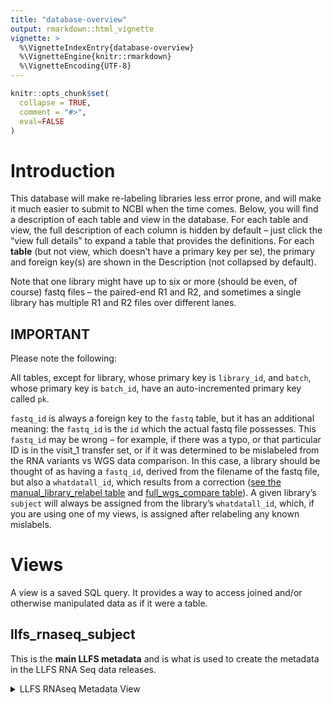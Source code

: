 ```yaml
---
title: "database-overview"
output: rmarkdown::html_vignette
vignette: >
  %\VignetteIndexEntry{database-overview}
  %\VignetteEngine{knitr::rmarkdown}
  %\VignetteEncoding{UTF-8}
---
```


```r
knitr::opts_chunk$set(
  collapse = TRUE,
  comment = "#>",
  eval=FALSE
)
```

# Introduction

This database will make re-labeling libraries less error prone, and will make 
it much easier to submit to NCBI when the time comes. Below, you will find a 
description of each table and view in the database. For each table and view, 
the full description of each column is hidden by default -- just click the 
"view full details" to expand a table that provides the definitions. For 
each **table** (but not view, which doesn't have a primary key per se), the 
primary and foreign key(s) are shown in the Description (not collapsed 
by default).

Note that one library might have up to six or more (should be even, of course) 
fastq files -- the paired-end R1 and R2, and sometimes a single library has 
multiple R1 and R2 files over different lanes.  

## IMPORTANT

Please note the following:

All tables, except for library, whose primary key is `library_id`, and `batch`,
whose primary key is `batch_id`,
have an auto-incremented primary key called `pk`.

`fastq_id` is always a foreign key to the 
`fastq` table, but it has an additional meaning: the `fastq_id` is the `id` 
which the actual fastq file possesses. This `fastq_id` may be wrong -- for 
example, if there was a typo, or that particular ID is in the visit_1 transfer 
set, or if it was determined to be mislabeled from the RNA variants vs WGS 
data comparison. In this case, a library should be thought of as having a 
`fastq_id`, derived from the filename of the fastq file,
but also a `whatdatall_id`, which results from a correction
([see the manual_library_relabel table](#manual_library_relabel)
and [full_wgs_compare table](#full_wgs_compare)). 
A given library's `subject` will always be assigned from the library's 
`whatdatall_id`, which, if you are using one of my views, is assigned after 
relabeling any known mislabels.  

# Views

A view is a saved SQL query. It provides a way to access joined and/or 
otherwise manipulated data as if it were a table.

## llfs_rnaseq_subject

This is the __main LLFS metadata__ and is what is used to create the metadata
in the LLFS RNA Seq data releases.

<details>
<summary>LLFS RNAseq Metadata View</summary>

| Field           | Purpose           | Datatype | Description                                               |
|-----------------|-------------------|----------|-----------------------------------------------------------|
| library_id      |                   | INTEGER  | The library ID (foreign key to the `library` table)         |
| legal           |                   | TEXT     | Boolean column. Legal status. 1 if legal           |
| subject         |                   | INTEGER  | The LLFS subject identifier (see `whatdatall`)                              |
| visit           |                   | TEXT     | Despite it not being an officially defined variable, visit is what is used in the fastqfilename. This must be translated to visitcode in order to join the RNAseq data on (subject,visitcode) to the rest of the LLFS phenotype data|
| visitcode       |                   | TEXT     | The whatdatall LLFS phenotype visitcode value. See the visitcode_map table for details on how this is derived from visit |
| batch        |                   | INTEGER  | This is the name of the data directory on the DSG cluster and corresponds to the batch in which the sample was sequenced. See table `batch` |
| sex         |                   | INTEGER  | The subject's sex. Note that if a library is relabeled, the sex is determined after relabeling                              |
| suspicious_sex  |                   | INTEGER  | see the `library` table for more details. This is this is a boolean (0,1 where 1 is TRUE) field which is TRUE if the library clearly shows sex chromosome expression opposite from its label. This column exists because not all RNAseq subjects have WGS data, so a TRUE here means that the subject did not exist in the WGS set AND it shows evidence of being mislabeled by sex chrom expression |
| purpose  |                     | TEXT     | either 'control_phantom', 'control_pool' |
| mislabel     |                   | INTEGER  | See the `library` table for more details. this is a boolean (0,1 where 1 is TRUE) field which is TRUE if the sample was clearly mislabelled during the WGS comparison, but the actual label was not found|
| relabel     |                   | INTEGER  | See the `library` table for more details. this is a boolean (0,1 where 1 is TRUE) field which is TRUE if the sample has been relabeled for any reason, including as a result of the WGS vs RNA variant comparison, because the sample is a phantom control, or due to manifest typos or v1_transfers. See `notes` below.|
| notes     |                   | INTEGER  | notes on the samples, such as why it was labelled mislabel or relabel|
| y_x_ratio       |                   | REAL     | Ratio of reads mapped to chromosome Y to chromosome X      |
| library_total    |                   | REAL     | total size of the library      |
| percent_intergenic |                  | REAL     | Percentage of reads in intergenic regions                  |
| hemoglobin_total |                  | REAL     | total number of reads counted over 12 hemoglobin genes                  |
| percent_hemoglobin|                  | REAL     | total raw counts over 12 hemoglobin genes / library_size. see the expression_qc table for more details |
| protein_coding_total|                  | REAL     | raw reads over loci denoted "protein_coding" in the gtf (you can discover this by loading the `dds` object and doing this `rowRanges(dds)$type == 'protein_coding'`|
| percent_protein_coding|                  | REAL     | protein_coding_total / library_size. see the expression_qc table for more details |
| rn7sl_total|                  | REAL     | total number of reads over two rn7sl genes. These are highly over represented in nearly all of the libraries. see table `expression_qc` for more details |
| percent_rn7sl|                  | REAL     | total raw counts over two loci that are consistently, by far, the loci with the most counts. See expression_qc for more details |

## llfs_rnaseq_id

This should be treated as an intermediate table, though it is useful if you
wish to associate the LLFS IDs with the samples.

<details>
<summary>LLFS metadata ID View</summary>

| Field           | Purpose           | Datatype | Description                                               |
|-----------------|-------------------|----------|-----------------------------------------------------------|
| library_id      |                   | INTEGER  | The library ID (foreign key to the `library` table)         |
| llfs_id         |                   | INTEGER  | The LLFS ID (see `whatdatall`)                              |
| visit           |                   | TEXT     | Despite it not being an officially defined variable, visit is what is used in the fastqfilename. This must be translated to visitcode in order to join the RNAseq data on (subject,visitcode) to the rest of the LLFS phenotype data|
| visitcode       |                   | TEXT     | The whatdatall LLFS phenotype visitcode value. See the visitcode_map table for details on how this is derived from visit |
| data_dir        |                   | INTEGER  | This is the name of the data directory on dsg. See table `batch` |
| purpose  |                     | TEXT     | either 'control_phantom', 'control_pool' |
| suspicious_sex  |                   | INTEGER  | see the library table for more details. This is this is a boolean (0,1 where 1 is TRUE) field which is TRUE if the library clearly shows sex chromosome expression opposite from its label. Note that this is applied after all other re-labeling is completed |
| mislabel     |                   | INTEGER  | See the `library` table for more details. this is a boolean (0,1 where 1 is TRUE) field which is TRUE if the  library was clearly mislabeled during the WGS comparison, but the actual label was not found|
| relabel     |                   | INTEGER  | See the `library` table for more details. this is a boolean (0,1 where 1 is TRUE) field which is TRUE if the library has been relabeled for any reason, including as a result of the WGS vs RNA variant comparison, because the library is a phantom control, or due to manifest typos or v1_transfers. See `notes` below.|
| notes     |                   | INTEGER  | notes on the libraries, such as why it was labelled mislabel or relabel|
| legal           |                   | TEXT     | Boolean column. Legal status. 1 if legal           |
| y_x_ratio       |                   | REAL     | Ratio of reads mapped to chromosome Y to chromosome X      |
| library_size    |                   | REAL     | total size of the library      |
| percent_intergenic |                  | REAL     | Percentage of reads in intergenic regions                  |
| hemoglobin_total |                  | REAL     | total number of reads counted over 12 hemoglobin genes                  |
| percent_hemoglobin|                  | REAL     | total raw counts over 12 hemoglobin genes / library_size. see the expression_qc table for more details |
| protein_coding_total|                  | REAL     | raw reads over loci denoted "protein_coding" in the gtf (you can discover this by loading the `dds` object and doing this `rowRanges(dds)$type == 'protein_coding'`|
| percent_protein_coding|                  | REAL     | protein_coding_total / library_size. see the expression_qc table for more details |
| rn7sl_total|                  | REAL     | total number of reads over two rn7sl genes. These are highly over represented in nearly all of the libraries. see table `expression_qc` for more details |
| percent_rn7sl|                  | REAL     | total raw counts over two loci that are consistently, by far, the loci with the most counts. See expression_qc for more details |

</details>  

## filtered_wgs_compare

This view summarizes the result of the all-by-all comparison between a given
RNA Seq library and all 4,556 WGS samples. The all-by-all comparison candidates
are chosen if the library is passing the percent_intergenic filter of 8%, 
has a `match_ratio` of less than .94 or has fewer than 100 `total_variants`.

<details>
<summary>Filtered WGS Compare</summary>

| Field           | Purpose           | Datatype | Description                                               |
|-----------------|-------------------|----------|-----------------------------------------------------------|
|empirical_best_id|                   | INTEGER  | The LLFS ID corresponding to the best empirical match between RNA variants and WGS data |
|library_id|                          | INTEGER  | `library_id` from the `library` table |
|labelled_dna_subject|                          | INTEGER  | the LLFS subject identifier corresponding to the LLFS ID which is contained in the library's fastq filename |
|labelled_total_variants|                          | INTEGER  | The total number of high quality variant locations in the RNA library over which there high quality WGS genotype data for a given subject |
|labelled_match_variants|                          | INTEGER  | The total number of `total_variants` locations over which the genotypes in the two samples matched |
|labelled_match_ratio|                          | INTEGER  | `match_variants`/`total_variants` |
|empirical_best_subject|                          | INTEGER  | The LLFS subject corresponding to the best empirical match between RNA variants and WGS data|
|empirical_best_[total_variants,matching_variants,match_Ratio]|                          | INTEGER  | same as the `labelled_...` columns above, but for the best empirical match|
|empirical_next_subject|                          | INTEGER  | The LLFS subject corresponding to the second best empirical match in the all by all comparison|
|empirical_next_[total_variants,matching_variants,match_Ratio]|                          | INTEGER  | same as the `labelled_...` columns above, but for the second best empirical match|
|chisq_labelled|                          | INTEGER  | chisq pvalue for the labelled vs empirical best data|
|chisq_empirical|                          | INTEGER  | chisq pvalue for the best empirical match vs the next best empirical match|
|relabel|                          | BOOLEAN  | if the empirical best match is different than the original label, has a match ratio of >= .94 and both pvalues are significant, then the sample is relabeled (1). Else it is not (0)|

</details>


## library_relabel_summary

This provides an overview of all relabelled samples

<details>

<summary>Library Relabel Summary</summary>

| Field              | Purpose                  | Datatype | Description                                                          |
|--------------------|--------------------------|----------|----------------------------------------------------------------------|                           
| library_id          |                          | TEXT     | `library_id` from the `library` table                                       |
| proposed_relabel_id           |                          | INTEGER  | The proposed relabel LLFS ID. Note that this is only applied in the metadata if `relabel` == 1                                   |
| mislabel        |                          | BOOLEAN  | 0 if the sample is not a mislabel (ie, a phantom control), 1 if it is                                |
| relabel     |                          | BOOLEAN     | 0 if the data does not support relabeling. 1 if it does. See the `filtered_wgs_compare` view for details                            |
| notes   |                          | REAL     | any additional notes from the underlying tables                           |

</details>

## genomic_origin_view

This view provides information about the genomic origin of reads based on the `qualimap_genomic_origin` table.

<details>

<summary>Qualimap Genomic Origin View</summary>

| Field              | Purpose                  | Datatype | Description                                                          |
|--------------------|--------------------------|----------|----------------------------------------------------------------------|
| library_id          |                          | TEXT     | Foreign key to the library table                                       |
| exonic             |                          | INTEGER  | Number of reads in exonic regions                                     |
| intronic           |                          | INTEGER  | Number of reads in intronic regions                                   |
| intergenic         |                          | INTEGER  | Number of reads in intergenic regions                                 |
| percent_exonic     |                          | REAL     | Percentage of reads in exonic regions                                 |
| percent_intronic   |                          | REAL     | Percentage of reads in intronic regions                               |
| percent_intergenic |                          | REAL     | Percentage of reads in intergenic regions                             |
</details>

## xy_ratio

This view provides information about the XY ratio based on 
the `samtools_idxstats_xy_plot` table.

<details>

<summary>XY Ratio View</summary>

| Field        | Purpose                  | Datatype | Description                             |
|--------------|--------------------------|----------|-----------------------------------------|
| library_id    |                          | TEXT     | Foreign key to the library table          |
| chromosome_x |                          | INTEGER  | Number of reads mapped to chromosome X   |
| chromosome_y |                          | INTEGER  | Number of reads mapped to chromosome Y   |
| y_x_ratio    |                          | REAL     | Ratio of reads mapped to Y over reads mapped to X |

</details> 

## expression_qc_view

This is a view of the expression_qc table with additional columns created from 
the hemoglobin, rn7sl and protein_coding_total / library size

<details>

<summary>Full Table Details</summary>

| Field                  | Purpose                   | Datatype | Description                                                  |
|------------------------|---------------------------|----------|--------------------------------------------------------------|
| pk                     | primary key autoincrement | INTEGER  | auto incremented primary key |
| library_id              | foreign key               | INTEGER  | foreign key to the `library_id` in table `library`             |
| library_size           |                           | INTEGER  | Holds the library size data for each record                  |
| protein_coding_total   |                           | INTEGER  | Represents the total count of protein coding for each record |
| hemoglobin_counts      |                           | INTEGER  | Stores the count of hemoglobin for each record               |
| rn7sl1_counts          |                           | INTEGER  | Stores the count of rn7sl1 for each record                   |
| percent_hemoglobin          |                           | INTEGER  | hemoglobin_counts / library_size                   |
| percent_rn7sl          |                           | INTEGER  | rn7sl_counts / library_size                   |
| percent_protein_coding          |                           | INTEGER  | protein_coding_total / library_size            |


</details>

# Tables

Each heading below is a physical table (not a view) in the database. A brief 
description of each is provided, and the primary key and foreign key, if one 
exists, is shown to give you an overview of how these tables are related.  

To see the full description of any one of these tables, click 
"Full Table Details".

## batch 

This table stores information about batches. 

| Field | Purpose | Datatype | Description |
|-------|---------|----------|-------------|
| pk | primary key | INTEGER | autoincremented primary key |

<details>
<summary>Full Table Details</summary>

| Field | Purpose | Datatype | Description |
|-------|---------|----------|-------------|
| pk | primary key | INTEGER | autoincremented primary key |
| data_dir |  | TEXT | name of the directory which stores this data in the dsg cluster |
| batch_alias |  | TEXT | I was unfortunately inconsistent in how I refered to these in processing the data. this column provides a map from what I named the batch when processing to the name of the dsg directory |
| dsg_fastq_dirpath |  | TEXT | The subdirectory structure of each data_dir varies quite a bit. This column provides the absolute path to the actual directory which stores the fastq files |

</details>

## manual_library_relabel

This table stores information about batches. 

| Field | Purpose | Datatype | Description |
|-------|---------|----------|-------------|
| pk | primary key | INTEGER | autoincremented primary key |
| library_id | foreign key | INTEGER | foreign key to the `library_id` field in the `library` table |


<details>
<summary>Full Table Details</summary>

| Field | Purpose | Datatype | Description |
|-------|---------|----------|-------------|
| pk | primary key | INTEGER | autoincremented primary key |
| library_id | foreign key | INTEGER | foreign key to the `library_id` field in the `library` table |
| new_whatdatall_id |  | INTEGER | The correct LLFS ID  for this library |
| reason |  | TEXT | The reason why this library was relabeled |
| notes |  | TEXT | Free entry for any additional information |

</details>

## expression_qc

This table stores count data which is extracted in the expression_qc step 
(see the articles in the served documentation, or the vignette in the 
code repo).

| Field                  | Purpose                   | Datatype | Description                                                  |
|------------------------|---------------------------|----------|--------------------------------------------------------------|
| pk                     | primary key autoincrement | INTEGER  | auto incremented primary key |
| library_id              | foreign key               | INTEGER  | References the "library_id" field in the "library" table  

<details>

<summary>Full Table Details</summary>

| Field                  | Purpose                   | Datatype | Description                                                  |
|------------------------|---------------------------|----------|--------------------------------------------------------------|
| pk                     | primary key autoincrement | INTEGER  | auto incremented primary key |
| library_id              | foreign key               | INTEGER  | References the "library_id" field in the "library" table              |
| library_size           |                           | INTEGER  | Holds the library size data for each record                  |
| protein_coding_total   |                           | INTEGER  | Represents the total count of protein coding for each record |
| hemoglobin_counts      |                           | INTEGER  | Stores the count of hemoglobin for each record               |
| rn7sl1_counts          |                           | INTEGER  | Stores the count of rn7sl1 for each record                   |


</details>


## fastq 

This table stores information about FASTQ files. Note that there may be 
more than 1 fastq record for each library_id since there are some (quite a few) 
libraries which have multiple lanes worth of paired-end libraries (so if 1 
library is split across two lanes, there would be 2 R1 and 2 R2)

| Field | Purpose | Datatype | Description |
|-------|---------|----------|-------------|
| pk | primary key | INTEGER | auto incremented primary key |
| library_id | foreign key| TEXT | References the "library_id" field in the "library" table   |

<details>
<summary>Full Table Details</summary>

| Field | Purpose | Datatype | Description |
|-------|---------|----------|-------------|
| pk | primary key | INTEGER | autoincremented primary key |
| library_id | foreign key| INTEGER | foreign key to the library table |
| fastq_1 |  | TEXT | name of the R1 fastq file |
| fastq_2 |  | TEXT | name of the R2 fastq file |
| strandedness |  | TEXT | the strandedness of the library protocol |
| index_sequence |  | TEXT | index sequence extracted from the fastq filename |
| flow_cell_id | foreign key to flow_cell | TEXT | flow cell identifier |
| lane |  | TEXT | lane in the flowcell |
| notes |  | TEXT | any notes on the fastq. Defaults to 'none' |

</details>

## multiqc_general 

**Note**: parsing this data out of multiQC is a work in progress.

This is the 'general' table stats from MultiQC and includes both alignment 
and read level QC. As a result, there are at least 3 records for each library. 

| Field | Purpose | Datatype | Description |
|-------|---------|----------|-------------|
| pk | primary key | INTEGER | autoincremented primary key |
| library_id | foreign key| INTEGER | References the `library_id` field in the `library` table |

<details>
<summary>Full Table Details</summary>

| Field | Purpose | Datatype | Description |
|-------|---------|----------|-------------|
| pk | primary key | INTEGER | autoincremented primary key |
| library_id | foreign key| INTEGER | References the `library_id` field in the `library` table |
| general.dupradar_intercept |  | REAL | Add a brief explanation of the field here. |
| general.percent_rrna |  | REAL | Add a brief explanation of the field here. |
| general.library |  | TEXT | Add a brief explanation of the field here. |
| general.unpaired_reads_examined |  | INTEGER | Add a brief explanation of the field here. |
| general.read_pairs_examined |  | INTEGER | Add a brief explanation of the field here. |
| general.secondary_or_supplementary_rds |  | INTEGER | Add a brief explanation of the field here. |
| general.unmapped_reads |  | INTEGER | Add a brief explanation of the field here. |
| general.unpaired_read_duplicates |  | INTEGER | Add a brief explanation of the field here. |
| general.read_pair_duplicates |  | INTEGER | Add a brief explanation of the field here. |
| general.read_pair_optical_duplicates |  | INTEGER | Add a brief explanation of the field here. |
| general.percent_duplication |  | INTEGER | Add a brief explanation of the field here. |
| general.estimated_library_size |  | INTEGER | Add a brief explanation of the field here. |
| general.5_3_bias |  | REAL | Add a brief explanation of the field here. |
| general.reads_aligned |  | INTEGER | Add a brief explanation of the field here. |
| general.unalignable |  | INTEGER | Add a brief explanation of the field here. |
| general.alignable |  | INTEGER | Add a brief explanation of the field here. |
| general.filtered |  | INTEGER | Add a brief explanation of the field here. |
| general.total |  | INTEGER | Add a brief explanation of the field here. |
| general.alignable_percent |  | REAL | Add a brief explanation of the field here. |
| general.unique |  | INTEGER | Add a brief explanation of the field here. |
| general.multi |  | INTEGER | Add a brief explanation of the field here. |
| general.uncertain |  | INTEGER | Add a brief explanation of the field here. |
| general.total_records |  | INTEGER | Add a brief explanation of the field here. |
| general.qc_failed |  | INTEGER | Add a brief explanation of the field here. |
| general.optical_pcr_duplicate |  | INTEGER | Add a brief explanation of the field here. |
| general.non_primary_hits |  | INTEGER | Add a brief explanation of the field here. |
| general.mapq_lt_mapq_cut_non_unique |  | INTEGER | Add a brief explanation of the field here. |
| general.mapq_gte_mapq_cut_unique |  | INTEGER | Add a brief explanation of the field here. |
| general.read_1 |  | INTEGER | Add a brief explanation of the field here. |
| general.read_2 |  | INTEGER | Add a brief explanation of the field here. |
| general.reads_map_to_sense |  | INTEGER | Add a brief explanation of the field here. |
| general.reads_map_to_antisense |  | INTEGER | Add a brief explanation of the field here. |
| general.non_splice_reads |  | INTEGER | Add a brief explanation of the field here. |
| general.splice_reads |  | INTEGER | Add a brief explanation of the field here. |
| general.reads_mapped_in_proper_pairs |  | INTEGER | Add a brief explanation of the field here. |
| general.proper_paired_reads_map_to_different_chrom |  | INTEGER | Add a brief explanation of the field here. |
| general.unique_percent |  | REAL | Add a brief explanation of the field here. |
| general.proper_pairs_percent |  | REAL | Add a brief explanation of the field here. |
| general.raw_total_sequences |  | INTEGER | Add a brief explanation of the field here. |
| general.filtered_sequences |  | INTEGER | Add a brief explanation of the field here. |
| general.sequences |  | INTEGER | Add a brief explanation of the field here. |
| general.is_sorted |  | INTEGER | Add a brief explanation of the field here. |
| general.1st_fragments |  | INTEGER | Add a brief explanation of the field here. |
| general.last_fragments |  | INTEGER | Add a brief explanation of the field here. |
| general.reads_mapped |  | INTEGER | Add a brief explanation of the field here. |
| general.reads_mapped_and_paired |  | INTEGER | Add a brief explanation of the field here. |
| general.reads_unmapped |  | INTEGER | Add a brief explanation of the field here. |
| general.reads_properly_paired |  | INTEGER | Add a brief explanation of the field here. |
| general.reads_paired |  | INTEGER | Add a brief explanation of the field here. |
| general.reads_duplicated |  | INTEGER | Add a brief explanation of the field here. |
| general.reads_mq0 |  | INTEGER | Add a brief explanation of the field here. |
| general.reads_qc_failed |  | INTEGER | Add a brief explanation of the field here. |
| general.non_primary_alignments |  | INTEGER | Add a brief explanation of the field here. |
| general.supplementary_alignments |  | INTEGER | Add a brief explanation of the field here. |
| general.total_length |  | INTEGER | Add a brief explanation of the field here. |
| general.total_first_fragment_length |  | INTEGER | Add a brief explanation of the field here. |
| general.total_last_fragment_length |  | INTEGER | Add a brief explanation of the field here. |
| general.bases_mapped |  | INTEGER | Add a brief explanation of the field here. |
| general.bases_mapped_cigar |  | INTEGER | Add a brief explanation of the field here. |
| general.bases_trimmed |  | INTEGER | Add a brief explanation of the field here. |
| general.bases_duplicated |  | INTEGER | Add a brief explanation of the field here. |
| general.mismatches |  | INTEGER | Add a brief explanation of the field here. |
| general.error_rate |  | REAL | Add a brief explanation of the field here. |
| general.average_length |  | INTEGER | Add a brief explanation of the field here. |
| general.average_first_fragment_length |  | INTEGER | Add a brief explanation of the field here. |
| general.average_last_fragment_length |  | INTEGER | Add a brief explanation of the field here. |
| general.maximum_length |  | INTEGER | Add a brief explanation of the field here. |
| general.maximum_first_fragment_length |  | INTEGER | Add a brief explanation of the field here. |
| general.maximum_last_fragment_length |  | INTEGER | Add a brief explanation of the field here. |
| general.average_quality |  | REAL | Add a brief explanation of the field here. |
| general.insert_size_average |  | REAL | Add a brief explanation of the field here. |
| general.insert_size_standard_deviation |  | REAL | Add a brief explanation of the field here. |
| general.inward_oriented_pairs |  | INTEGER | Add a brief explanation of the field here. |
| general.outward_oriented_pairs |  | INTEGER | Add a brief explanation of the field here. |
| general.pairs_with_other_orientation |  | INTEGER | Add a brief explanation of the field here. |
| general.pairs_on_different_chromosomes |  | INTEGER | Add a brief explanation of the field here. |
| general.percentage_of_properly_paired_reads_% |  | REAL | Add a brief explanation of the field here. |
| general.reads_mapped_percent |  | REAL | Add a brief explanation of the field here. |
| general.reads_mapped_and_paired_percent |  | REAL | Add a brief explanation of the field here. |
| general.reads_unmapped_percent |  | REAL | Add a brief explanation of the field here. |
| general.reads_properly_paired_percent |  | REAL | Add a brief explanation of the field here. |
| general.reads_paired_percent |  | REAL | Add a brief explanation of the field here. |
| general.reads_duplicated_percent |  | REAL | Add a brief explanation of the field here. |
| general.reads_mq0_percent |  | REAL | Add a brief explanation of the field here. |
| general.reads_qc_failed_percent |  | REAL | Add a brief explanation of the field here. |
| general.total_passed |  | INTEGER | Add a brief explanation of the field here. |
| general.total_failed |  | INTEGER | Add a brief explanation of the field here. |
| general.secondary_passed |  | INTEGER | Add a brief explanation of the field here. |
| general.secondary_failed |  | INTEGER | Add a brief explanation of the field here. |
| general.supplementary_passed |  | INTEGER | Add a brief explanation of the field here. |
| general.supplementary_failed |  | INTEGER | Add a brief explanation of the field here. |
| general.duplicates_passed |  | INTEGER | Add a brief explanation of the field here. |
| general.duplicates_failed |  | INTEGER | Add a brief explanation of the field here. |
| general.mapped_passed |  | INTEGER | Add a brief explanation of the field here. |
| general.mapped_failed |  | INTEGER | Add a brief explanation of the field here. |
| general.mapped_passed_pct |  | REAL | Add a brief explanation of the field here. |
| general.mapped_failed_pct |  | REAL | Add a brief explanation of the field here. |
| general.paired_in_sequencing_passed |  | INTEGER | Add a brief explanation of the field here. |
| general.paired_in_sequencing_failed |  | INTEGER | Add a brief explanation of the field here. |
| general.read1_passed |  | INTEGER | Add a brief explanation of the field here. |
| general.read1_failed |  | INTEGER | Add a brief explanation of the field here. |
| general.read2_passed |  | INTEGER | Add a brief explanation of the field here. |
| general.read2_failed |  | INTEGER | Add a brief explanation of the field here. |
| general.properly_paired_passed |  | INTEGER | Add a brief explanation of the field here. |
| general.properly_paired_failed |  | INTEGER | Add a brief explanation of the field here. |
| general.properly_paired_passed_pct |  | REAL | Add a brief explanation of the field here. |
| general.properly_paired_failed_pct |  | REAL | Add a brief explanation of the field here. |
| general.with_itself_and_mate_mapped_passed |  | INTEGER | Add a brief explanation of the field here. |
| general.with_itself_and_mate_mapped_failed |  | INTEGER | Add a brief explanation of the field here. |
| general.singletons_passed |  | INTEGER | Add a brief explanation of the field here. |
| general.singletons_failed |  | INTEGER | Add a brief explanation of the field here. |
| general.singletons_passed_pct |  | REAL | Add a brief explanation of the field here. |
| general.singletons_failed_pct |  | REAL | Add a brief explanation of the field here. |
| general.with_mate_mapped_to_a_different_chr_passed |  | INTEGER | Add a brief explanation of the field here. |
| general.with_mate_mapped_to_a_different_chr_failed |  | INTEGER | Add a brief explanation of the field here. |
| general.with_mate_mapped_to_a_different_chr_mapq__5_passed |  | INTEGER | Add a brief explanation of the field here. |
| general.with_mate_mapped_to_a_different_chr_mapq__5_failed |  | INTEGER | Add a brief explanation of the field here. |
| general.flagstat_total |  | INTEGER | Add a brief explanation of the field here. |
| general.percent_gc |  | REAL | Add a brief explanation of the field here. |
| general.avg_sequence_length |  | REAL | Add a brief explanation of the field here. |
| general.total_sequences |  | REAL | Add a brief explanation of the field here. |
| general.percent_duplicates |  | REAL | Add a brief explanation of the field here. |
| general.percent_fails |  | REAL | Add a brief explanation of the field here. |
| general.r_processed |  | INTEGER | Add a brief explanation of the field here. |
| general.r_with_adapters |  | INTEGER | Add a brief explanation of the field here. |
| general.r_written |  | INTEGER | Add a brief explanation of the field here. |
| general.bp_processed |  | REAL | Add a brief explanation of the field here. |
| general.quality_trimmed |  | INTEGER | Add a brief explanation of the field here. |
| general.bp_written |  | REAL | Add a brief explanation of the field here. |
| general.percent_trimmed |  | REAL | Add a brief explanation of the field here. |


</details>


## qualimap_genomic_origin 

This table stores genomic origin information from QualiMap. See the 
QualiMap documentation for more details on how a read is assigned to each 
category.

| Field | Purpose | Datatype | Description |
|-------|---------|----------|-------------|
| pk | primary key | INTEGER | autoincremented primary key |
| library_id | foreign key| TEXT | References the `library_id` field in the `library` table |

<details>
<summary>Full Table Details</summary>

| Field | Purpose | Datatype | Description |
|-------|---------|----------|-------------|
| pk | primary key | INTEGER | autoincremented primary key |
| library_id | foreign key| TEXT | References the `library_id` field in the `library` table |
| exonic |  | INTEGER | raw counts of reads over exonic regions |
| intronic |  | INTEGER | raw counts of reads over intronic regions |
| intergenic |  | INTEGER | raw counts of reads over intergenic regions|

</details>


## remove_ids 

This table stores information about removed IDs. Note that if there is ever 
more than 1 reason (currently the only reason is `legal_removal`), then 
the reasons/sources should be extracted to a separate table like 
`id_correction`

| Field | Purpose | Datatype | Description |
|-------|---------|----------|-------------|
| pk | primary key | INTEGER | autoincremented primary key |
| id |  | INTEGER | References the "id" field in the "whatdatall" table |

<details>
<summary>Full Table Details</summary>

| Field | Purpose | Datatype | Description |
|-------|---------|----------|-------------|
| pk | primary key | INTEGER | autoincremented primary key |
| id |  | INTEGER | References the "id" field in the "whatdatall" table |
| source |  | TEXT | What document, or what email, etc was used to communicate that this sample should be removed |
| reason |  | TEXT | Reason that the sample is being removed |

</details>


## rsem_assignment_plot 

This table stores RSEM quantification QC information.

| Field | Purpose | Datatype | Description |
|-------|---------|----------|-------------|
| pk | primary key | INTEGER | autoincremented primary key |
| library_id | foreign key| TEXT | References the `library_id` field in the `library` table |

<details>
<summary>Full Table Details</summary>

| Field | Purpose | Datatype | Description |
|-------|---------|----------|-------------|
| pk | primary key | INTEGER | autoincremented primary key |
| library_id | foreign key| TEXT | References the `library_id` field in the `library` table |
| aligned_uniquely_to_a_gene |  | INTEGER | RSEM determined unique alignment raw counts |
| aligned_to_multiple_genes |  | INTEGER | RSEM determined multimap raw counts |
| filtered_due_to_too_many_alignments |  | INTEGER | Reads not considered for the EM quantification due to 'too many' multimaps |
| unalignable_reads |  | INTEGER | raw count of reads which count not be aligned in the genome |

</details>

## library 

This is a very important table. It essentially functions to assign a unique ID 
to each actual *sample* (remember a sample might have as many as 6 fastq 
files assigned to it because of the paired-end nature, and the fact that a 
single sample can be split over mulitple lanes). The utility of having a 
unique primary key for every sample is that it gives us a way to refer to an 
actual biological entity independent of the (subject,visit) indentifiers, which 
may be wrong. This primary key will never change, even if the sample is 
re-labelled with a different subject later on.

| Field | Purpose | Datatype | Description |
|-------|---------|----------|-------------|
| library_id | primary key | INTEGER | autoincremented primary key |
| batch_id | foreign key to batch | INTEGER | References "pk" of the batch table |

<details>
<summary>Full Table Details</summary>

| Field | Purpose | Datatype | Description |
|-------|---------|----------|-------------|
| library_id | primary key | INTEGER | autoincremented primary key |
| fastq_id | foreign key to fastq | TEXT | the ORIGINAL LLFS ID which is extracted from the fastq filename |
| visit |  | TEXT | The visit, extracted from the fastqfilename |
| batch_id | foreign key to batch | INTEGER | References "pk" of the batch table |
| suspicious_sex |  | BOOLEAN | TRUE (1) if the sex expression is obviously opposite of what is labelled. NOTE that this is a property of the library, not the `fastq_id`. This is applied only __after__ doing the WGS and other relabeling and represents a sample which is mislabeled by sex and for which a correct relabeing cannot be found.|

</details>

## samtools_idxstats_xy_plot 

This table stores the X and Y chromosome expression information as extracted 
by samtools. Note that I have found that looking at the top 500 most variable 
gene's PCs is an easier method of determining sex (and mislabels determined 
by sex) than these counts are. However, I use the counts to confirm the 
PCA results.

| Field | Purpose | Datatype | Description |
|-------|---------|----------|-------------|
| pk | primary key | INTEGER | autoincremented primary key |
| library_id | foreign key| TEXT | References the `library_id` field in the `library` table |

<details>
<summary>Full Table Details</summary>

| Field | Purpose | Datatype | Description |
|-------|---------|----------|-------------|
| pk | primary key | INTEGER | autoincremented primary key |
| library_id | foreign key| TEXT | References the `library_id` field in the `library` table |
| chromosome_x |  | INTEGER | raw counts of reads over the X chromosome |
| chromosome_y |  | INTEGER | raw counts of reads over the Y chromosome |

</details>


## visitcode_map

This is a mapping from `visit`, which is used in the `fastq filename` to 
`visitcode`. (`id/subject`, `visitcode`) form the primary key of the LLFS 
phenotype data, while `visit`, though used in the fastq filename, is 
not defined. This is the mapping that is used to get the `visitcode` from 
the `visit`:

- if visit == 1, then visitcode = 1
- if visit == 2, then visitcode is either 3 or 4
- if visit == 3, then visitcode is either 6 or 7

No subject can have visitcode 3 and 4, or visitcode 6 and 7, so this mapping 
is actually one-to-one.

| Field          | Purpose                   | Datatype | Description                                                  |
|----------------|---------------------------|----------|--------------------------------------------------------------|
| pk             | primary key autoincrement | INTEGER  | Unique identifier for each record in the visitcode_map table |
| whatdatall_id  | foreign key               | TEXT     | References the "id" field in the "whatdatall" table          |

<detail>

<summary>Full Table Details</summary>

| Field          | Purpose                   | Datatype | Description                                                  |
|----------------|---------------------------|----------|--------------------------------------------------------------|
| pk             | primary key autoincrement | INTEGER  | Unique identifier for each record in the visitcode_map table |
| whatdatall_id  | foreign key               | TEXT     | References the "id" field in the "whatdatall" table          |
| visit          |                           | TEXT     | Represents a visit, only allows values '1', '2', '3'         |
| visitcode      |                           | TEXT     | Represents a visit code, only allows values from '1' to '7'  |


</detail>

## wgs_compare 

This table stores the results of comparing the RNA sample variants to WGS 
sample variants

| Field | Purpose | Datatype | Description |
|-------|---------|----------|-------------|
| pk | primary key | INTEGER | autoincremented primary key |
| library_id | foreign key| INTEGER | References "pk" of library table |
| dna_subject |  | INTEGER | References "subject" of whatdatall table |

<details>
<summary>Full Table Details</summary>

| Field | Purpose | Datatype | Description |
|-------|---------|----------|-------------|
| pk | primary key | INTEGER | autoincremented primary key |
| library_id | foreign key| INTEGER | References "pk" of library table |
| dna_subject |  | INTEGER | References "subject" of whatdatall table |
| chr |  | TEXT | chromosome over which the comparison was conducted. Note that I frequently use chr21 b/c it is shorter. I have done comparisons and found that there is no loss of specificity by using a smaller chromosome |
| total_variants |  | INTEGER | Total number of overlapping variants between the RNA and DNA |
| matching_variants |  | INTEGER | Total number of overlapping variants which matched  |
| homo_expr_cand |  | INTEGER | the total number of cases where the WGS is heterozygous but expression homozygous |
| match_ratio |  | REAL | matching_variants/total_variants |

</details>


## whatdatall 

This table stores the `ID`, `subject`, and `sex` as extracted from the 
LLFS phenotype data. Note that this had to be augmented to include visit 3 
samples, which are not yet included in the publically shared LLFS `whatdatall`.

| Field | Purpose | Datatype | Description |
|-------|---------|----------|-------------|
| pk | primary key | INTEGER | autoincremented primary key |

<details>
<summary>Full Table Details</summary>

| Field | Purpose | Datatype | Description |
|-------|---------|----------|-------------|
| pk | primary key | INTEGER | autoincremented primary key |
| id |  | INTEGER | the LLFS ID. Note that this is what is used in the fastq filenames |
| subject |  | INTEGER | The LLFS subject identifier |
| sex |  | INTEGER | labelled sex of the subject with this identifier |
| source |  | TEXT | where this record comes from |
| notes |  | TEXT | any notes on this particular record |

</details>



